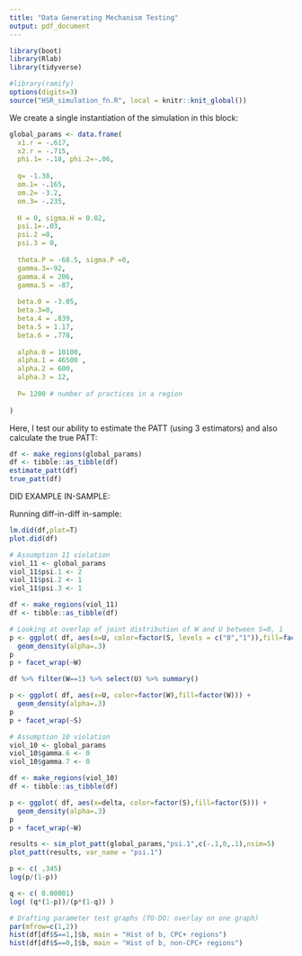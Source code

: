 ```yaml
---
title: "Data Generating Mechanism Testing"
output: pdf_document
---
```


```r
library(boot)
library(Rlab)
library(tidyverse)

#library(ramify)
options(digits=3)
source("HSR_simulation_fn.R", local = knitr::knit_global())

```

We create a single instantiation of the simulation in this block: 

```r
global_params <- data.frame(
  x1.r = -.617, 
  x2.r = -.715,
  phi.1= -.18, phi.2=-.06, 
  
  q= -1.38,
  om.1= -.165,
  om.2= -3.2,
  om.3= -.235,
  
  H = 0, sigma.H = 0.02,
  psi.1=-.03, 
  psi.2 =0,
  psi.3 = 0,
  
  theta.P = -68.5, sigma.P =0, 
  gamma.3=-92, 
  gamma.4 = 206, 
  gamma.5 = -87,
  
  beta.0 = -3.05,
  beta.3=0,
  beta.4 = .839,
  beta.5 = 1.17,
  beta.6 = .778, 
  
  alpha.0 = 10100,
  alpha.1 = 46500 , 
  alpha.2 = 600,
  alpha.3 = 12,
  
  P= 1200 # number of practices in a region
  
)
```

Here, I test our ability to estimate the PATT (using 3 estimators) and also calculate the true PATT: 

```r
df <- make_regions(global_params)
df <- tibble::as_tibble(df)
estimate_patt(df)
true_patt(df)
```


DID EXAMPLE IN-SAMPLE: 

Running diff-in-diff in-sample: 

```r
lm.did(df,plot=T)
plot.did(df)
```


```r
# Assumption 11 violation
viol_11 <- global_params
viol_11$psi.1 <- 2
viol_11$psi.2 <- 1
viol_11$psi.3 <- 1

df <- make_regions(viol_11)
df <- tibble::as_tibble(df)

# Looking at overlap of joint distribution of W and U between S=0, 1
p <- ggplot( df, aes(x=U, color=factor(S, levels = c("0","1")),fill=factor(S, levels = c("0","1")))) + 
  geom_density(alpha=.3)
p
p + facet_wrap(~W)

df %>% filter(W==1) %>% select(U) %>% summary()

```
```r
p <- ggplot( df, aes(x=U, color=factor(W),fill=factor(W))) + 
  geom_density(alpha=.3)
p
p + facet_wrap(~S)
```

```r
# Assumption 10 violation
viol_10 <- global_params
viol_10$gamma.6 <- 0
viol_10$gamma.7 <- 0

df <- make_regions(viol_10)
df <- tibble::as_tibble(df)

p <- ggplot( df, aes(x=delta, color=factor(S),fill=factor(S))) + 
  geom_density(alpha=.3)
p
p + facet_wrap(~W)
```


```r
results <- sim_plot_patt(global_params,"psi.1",c(-.1,0,.1),nsim=5)
plot_patt(results, var_name = "psi.1")
```

```r
p <- c( .345)
log(p/(1-p))

q <- c( 0.00001) 
log( (q*(1-p))/(p*(1-q)) )
```


```r
# Drafting parameter test graphs (TO-DO: overlay on one graph)
par(mfrow=c(1,2))
hist(df[df$S==1,]$b, main = "Hist of b, CPC+ regions")
hist(df[df$S==0,]$b, main = "Hist of b, non-CPC+ regions")

```

